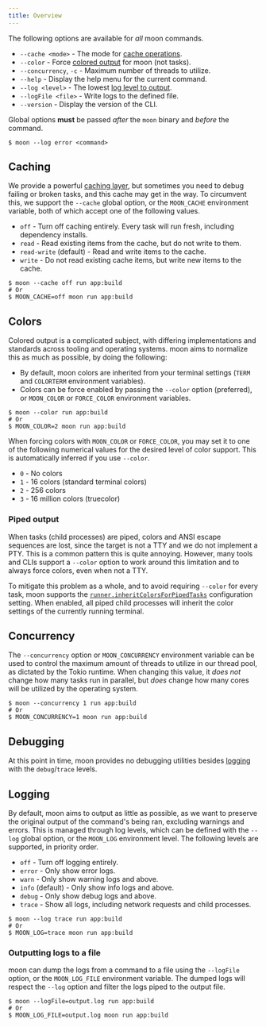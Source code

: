 ```yaml
---
title: Overview
---
```


The following options are available for _all_ moon commands.

- `--cache <mode>` - The mode for [cache operations](#caching).
- `--color` - Force [colored output](#colors) for moon (not tasks).
- `--concurrency`, `-c` - Maximum number of threads to utilize.
- `--help` - Display the help menu for the current command.
- `--log <level>` - The lowest [log level to output](#logging).
- `--logFile <file>` - Write logs to the defined file.
- `--version` - Display the version of the CLI.

Global options **must** be passed _after_ the `moon` binary and _before_ the command.

```shell
$ moon --log error <command>
```

## Caching

We provide a powerful [caching layer](../concepts/cache), but sometimes you need to debug failing or
broken tasks, and this cache may get in the way. To circumvent this, we support the `--cache` global
option, or the `MOON_CACHE` environment variable, both of which accept one of the following values.

- `off` - Turn off caching entirely. Every task will run fresh, including dependency installs.
- `read` - Read existing items from the cache, but do not write to them.
- `read-write` (default) - Read and write items to the cache.
- `write` - Do not read existing cache items, but write new items to the cache.

```shell
$ moon --cache off run app:build
# Or
$ MOON_CACHE=off moon run app:build
```

## Colors

Colored output is a complicated subject, with differing implementations and standards across tooling
and operating systems. moon aims to normalize this as much as possible, by doing the following:

- By default, moon colors are inherited from your terminal settings (`TERM` and `COLORTERM`
  environment variables).
- Colors can be force enabled by passing the `--color` option (preferred), or `MOON_COLOR` or
  `FORCE_COLOR` environment variables.

```shell
$ moon --color run app:build
# Or
$ MOON_COLOR=2 moon run app:build
```

When forcing colors with `MOON_COLOR` or `FORCE_COLOR`, you may set it to one of the following
numerical values for the desired level of color support. This is automatically inferred if you use
`--color`.

- `0` - No colors
- `1` - 16 colors (standard terminal colors)
- `2` - 256 colors
- `3` - 16 million colors (truecolor)

### Piped output

When tasks (child processes) are piped, colors and ANSI escape sequences are lost, since the target
is not a TTY and we do not implement a PTY. This is a common pattern this is quite annoying.
However, many tools and CLIs support a `--color` option to work around this limitation and to always
force colors, even when not a TTY.

To mitigate this problem as a whole, and to avoid requiring `--color` for every task, moon supports
the [`runner.inheritColorsForPipedTasks`](../config/workspace#inheritcolorsforpipedtasks)
configuration setting. When enabled, all piped child processes will inherit the color settings of
the currently running terminal.

## Concurrency

The `--concurrency` option or `MOON_CONCURRENCY` environment variable can be used to control the
maximum amount of threads to utilize in our thread pool, as dictated by the Tokio runtime. When
changing this value, it _does not_ change how many tasks run in parallel, but _does_ change how many
cores will be utilized by the operating system.

```shell
$ moon --concurrency 1 run app:build
# Or
$ MOON_CONCURRENCY=1 moon run app:build
```

## Debugging

At this point in time, moon provides no debugging utilities besides [logging](#logging) with the
`debug`/`trace` levels.

## Logging

By default, moon aims to output as little as possible, as we want to preserve the original output of
the command's being ran, excluding warnings and errors. This is managed through log levels, which
can be defined with the `--log` global option, or the `MOON_LOG` environment level. The following
levels are supported, in priority order.

- `off` - Turn off logging entirely.
- `error` - Only show error logs.
- `warn` - Only show warning logs and above.
- `info` (default) - Only show info logs and above.
- `debug` - Only show debug logs and above.
- `trace` - Show all logs, including network requests and child processes.

```shell
$ moon --log trace run app:build
# Or
$ MOON_LOG=trace moon run app:build
```

### Outputting logs to a file

moon can dump the logs from a command to a file using the `--logFile` option, or the `MOON_LOG_FILE`
environment variable. The dumped logs will respect the `--log` option and filter the logs piped to
the output file.

```shell
$ moon --logFile=output.log run app:build
# Or
$ MOON_LOG_FILE=output.log moon run app:build
```
